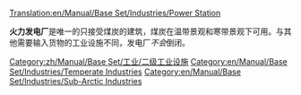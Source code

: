[[Translation:en/Manual/Base Set/Industries/Power Station]]

{{zh/Manual/Base Set/Industries/工业设施|image=en/Manual/Base Set/Industries/Powerstation.png
|name=火力发电厂
|climates=[[zh/Manual/气候#wen-dai-qi-hou|温带气候]], [[zh/Manual/气候#ya-han-dai-qi-hou|亚寒带气候]]
|accepts=[[zh/Manual/Base Set/货物/煤炭]]
|produces=无
|notes=不会出现在[[zh/Manual/气候#ya-re-dai-qi-hou|沙漠]]景观风格或[[zh/Manual/气候#wan-ju-da-lu|玩具]]景观风格
}}

'''火力发电厂'''是唯一的只接受煤炭的建筑，煤炭在温带景观和寒带景观下可用。与其他需要输入货物的工业设施不同，发电厂''不会''倒闭。

{{zh/Manual/Base Set/Industries/Navbox Industries}}

[[Category:zh/Manual/Base Set/工业/二级工业设施]]
[[Category:en/Manual/Base Set/Industries/Temperate Industries]]
[[Category:en/Manual/Base Set/Industries/Sub-Arctic Industries]]